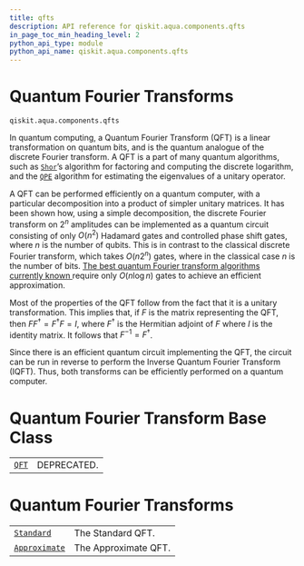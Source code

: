 ```yaml
---
title: qfts
description: API reference for qiskit.aqua.components.qfts
in_page_toc_min_heading_level: 2
python_api_type: module
python_api_name: qiskit.aqua.components.qfts
---
```


<span id="module-qiskit.aqua.components.qfts" />

<span id="qiskit-aqua-components-qfts" />

# Quantum Fourier Transforms

<span id="module-qiskit.aqua.components.qfts" />

`qiskit.aqua.components.qfts`

In quantum computing, a Quantum Fourier Transform (QFT) is a linear transformation on quantum bits, and is the quantum analogue of the discrete Fourier transform. A QFT is a part of many quantum algorithms, such as [`Shor`](qiskit.aqua.algorithms.Shor "qiskit.aqua.algorithms.Shor")’s algorithm for factoring and computing the discrete logarithm, and the [`QPE`](qiskit.aqua.algorithms.QPE "qiskit.aqua.algorithms.QPE") algorithm for estimating the eigenvalues of a unitary operator.

A QFT can be performed efficiently on a quantum computer, with a particular decomposition into a product of simpler unitary matrices. It has been shown how, using a simple decomposition, the discrete Fourier transform on $2^n$ amplitudes can be implemented as a quantum circuit consisting of only $O(n^2)$ Hadamard gates and controlled phase shift gates, where $n$ is the number of qubits. This is in contrast to the classical discrete Fourier transform, which takes $O(n2^n)$ gates, where in the classical case $n$ is the number of bits. [The best quantum Fourier transform algorithms currently known ](https://pdfs.semanticscholar.org/deff/d6774d409478734db5f92011ff66bebd4a05.pdf)require only $O(n\log n)$ gates to achieve an efficient approximation.

Most of the properties of the QFT follow from the fact that it is a unitary transformation. This implies that, if $F$ is the matrix representing the QFT, then $FF^\dagger = F^{\dagger}F=I$, where $F^\dagger$ is the Hermitian adjoint of $F$ where $I$ is the identity matrix. It follows that $F^{-1} = F^\dagger$.

Since there is an efficient quantum circuit implementing the QFT, the circuit can be run in reverse to perform the Inverse Quantum Fourier Transform (IQFT). Thus, both transforms can be efficiently performed on a quantum computer.

# Quantum Fourier Transform Base Class

|                                                                            |             |
| -------------------------------------------------------------------------- | ----------- |
| [`QFT`](qiskit.aqua.components.qfts.QFT "qiskit.aqua.components.qfts.QFT") | DEPRECATED. |

# Quantum Fourier Transforms

|                                                                                                    |                      |
| -------------------------------------------------------------------------------------------------- | -------------------- |
| [`Standard`](qiskit.aqua.components.qfts.Standard "qiskit.aqua.components.qfts.Standard")          | The Standard QFT.    |
| [`Approximate`](qiskit.aqua.components.qfts.Approximate "qiskit.aqua.components.qfts.Approximate") | The Approximate QFT. |

